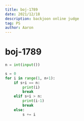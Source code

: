 ```yaml
---
title: boj-1789
date: 2021/12/18
description: backjoon online judge
tag: PS
author: Aaron
---
```


# boj-1789

```python
n = int(input())

s = 0
for i in range(1, n+1):
    if s+i == n:
        print(i)
        break
    elif s+i > n:
        print(i-1)
        break
    else:
        s += i
```
